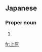 ==Japanese==
{{ja-kanjitab|うえ|はら|yomi=k}}

===Proper noun===
{{ja-pos|うえはら|proper|hhira=うへはら}}

# {{surname|lang=ja|sort=うえはら}}

[[fr:上原]]